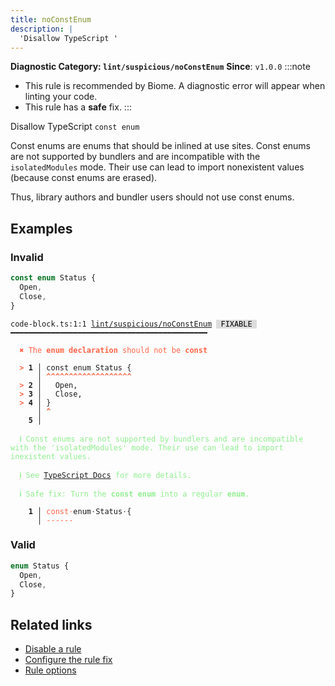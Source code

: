 ```yaml
---
title: noConstEnum
description: |
  'Disallow TypeScript '
---
```


**Diagnostic Category: `lint/suspicious/noConstEnum`**
<Tabs>
<TabItem label="TypeScript and TSX" icon="seti:typescript">
**Since**: `v1.0.0`
:::note
- This rule is recommended by Biome. A diagnostic error will appear when linting your code.
- This rule has a **safe** fix.
:::

Disallow TypeScript `const enum`

Const enums are enums that should be inlined at use sites.
Const enums are not supported by bundlers and are incompatible with the `isolatedModules` mode.
Their use can lead to import nonexistent values (because const enums are erased).

Thus, library authors and bundler users should not use const enums.

## Examples

### Invalid

```ts
const enum Status {
  Open,
  Close,
}
```

<pre class="language-text"><code class="language-text">code-block.ts:1:1 <a href="https://biomejs.dev/linter/rules/no-const-enum">lint/suspicious/noConstEnum</a> <span style="color: #000; background-color: #ddd;"> FIXABLE </span> ━━━━━━━━━━━━━━━━━━━━━━━━━━━━━━━━━━━━━━━━━━━━<br /><br /><strong><span style="color: Tomato;">  </span></strong><strong><span style="color: Tomato;">✖</span></strong> <span style="color: Tomato;">The </span><span style="color: Tomato;"><strong>enum declaration</strong></span><span style="color: Tomato;"> should not be </span><span style="color: Tomato;"><strong>const</strong></span><br />  <br /><strong><span style="color: Tomato;">  </span></strong><strong><span style="color: Tomato;">&gt;</span></strong> <strong>1 │ </strong>const enum Status &#123;<br />   <strong>   │ </strong><strong><span style="color: Tomato;">^</span></strong><strong><span style="color: Tomato;">^</span></strong><strong><span style="color: Tomato;">^</span></strong><strong><span style="color: Tomato;">^</span></strong><strong><span style="color: Tomato;">^</span></strong><strong><span style="color: Tomato;">^</span></strong><strong><span style="color: Tomato;">^</span></strong><strong><span style="color: Tomato;">^</span></strong><strong><span style="color: Tomato;">^</span></strong><strong><span style="color: Tomato;">^</span></strong><strong><span style="color: Tomato;">^</span></strong><strong><span style="color: Tomato;">^</span></strong><strong><span style="color: Tomato;">^</span></strong><strong><span style="color: Tomato;">^</span></strong><strong><span style="color: Tomato;">^</span></strong><strong><span style="color: Tomato;">^</span></strong><strong><span style="color: Tomato;">^</span></strong><strong><span style="color: Tomato;">^</span></strong><strong><span style="color: Tomato;">^</span></strong><br /><strong><span style="color: Tomato;">  </span></strong><strong><span style="color: Tomato;">&gt;</span></strong> <strong>2 │ </strong>  Open,<br /><strong><span style="color: Tomato;">  </span></strong><strong><span style="color: Tomato;">&gt;</span></strong> <strong>3 │ </strong>  Close,<br /><strong><span style="color: Tomato;">  </span></strong><strong><span style="color: Tomato;">&gt;</span></strong> <strong>4 │ </strong>&#125;<br />   <strong>   │ </strong><strong><span style="color: Tomato;">^</span></strong><br />    <strong>5 │ </strong><br />  <br /><strong><span style="color: lightgreen;">  </span></strong><strong><span style="color: lightgreen;">ℹ</span></strong> <span style="color: lightgreen;">Const enums are not supported by bundlers and are incompatible with the 'isolatedModules' mode. Their use can lead to import inexistent values.</span><br />  <br /><strong><span style="color: lightgreen;">  </span></strong><strong><span style="color: lightgreen;">ℹ</span></strong> <span style="color: lightgreen;">See </span><span style="color: lightgreen;"><a href="https://www.typescriptlang.org/docs/handbook/enums.html#const-enum-pitfalls">TypeScript Docs</a></span><span style="color: lightgreen;"> for more details.</span><br />  <br /><strong><span style="color: lightgreen;">  </span></strong><strong><span style="color: lightgreen;">ℹ</span></strong> <span style="color: lightgreen;">Safe fix</span><span style="color: lightgreen;">: </span><span style="color: lightgreen;">Turn the </span><span style="color: lightgreen;"><strong>const enum</strong></span><span style="color: lightgreen;"> into a regular </span><span style="color: lightgreen;"><strong>enum</strong></span><span style="color: lightgreen;">.</span><br />  <br /><strong>  </strong><strong>  1 │ </strong><span style="color: Tomato;">c</span><span style="color: Tomato;">o</span><span style="color: Tomato;">n</span><span style="color: Tomato;">s</span><span style="color: Tomato;">t</span><span style="opacity: 0.8;"><span style="color: Tomato;">·</span></span>enum<span style="opacity: 0.8;">·</span>Status<span style="opacity: 0.8;">·</span>&#123;<br /><strong>  </strong><strong>    │ </strong><span style="color: Tomato;">-</span><span style="color: Tomato;">-</span><span style="color: Tomato;">-</span><span style="color: Tomato;">-</span><span style="color: Tomato;">-</span><span style="color: Tomato;">-</span>             <br /></code></pre>

### Valid

```ts
enum Status {
  Open,
  Close,
}
```

## Related links

- [Disable a rule](/linter/#disable-a-lint-rule)
- [Configure the rule fix](/linter#configure-the-rule-fix)
- [Rule options](/linter/#rule-options)

</TabItem>
</Tabs>

